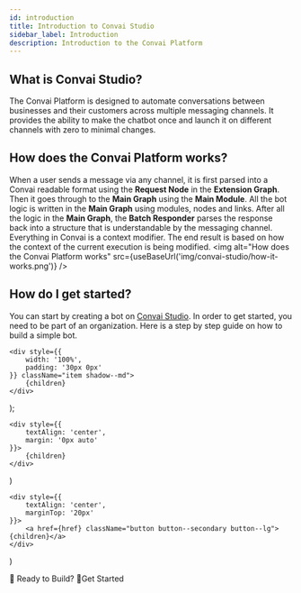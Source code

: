 ```yaml
---
id: introduction
title: Introduction to Convai Studio
sidebar_label: Introduction
description: Introduction to the Convai Platform
---
```



## What is Convai Studio?
The Convai Platform is designed to automate conversations between businesses and their customers across multiple messaging channels. It provides the ability to make the chatbot once and launch it on different channels with zero to minimal changes.

## How does the Convai Platform works?
When a user sends a message via any channel, it is first parsed into a Convai readable format using the **Request Node** in the **Extension Graph**. Then it goes through to the **Main Graph** using the **Main Module**. All the bot logic is written in the **Main Graph** using modules, nodes and links. After all the logic in the **Main Graph**, the **Batch Responder** parses the response back into a structure that is understandable by the messaging channel. Everything in Convai is a context modifier. The end result is based on how the context of the current execution is being modified.
<img alt="How does the Convai Platform works" src={useBaseUrl('img/convai-studio/how-it-works.png')} />

## How do I get started?
You can start by creating a bot on [Convai Studio](https://app.convai.studio). In order to get started, you need to be part of an organization. Here is a step by step guide on how to build a simple bot. 

    <div style={{
        width: '100%',
        padding: '30px 0px'
    }} className="item shadow--md">
        {children}
    </div>
);

    <div style={{
        textAlign: 'center',
        margin: '0px auto'
    }}>
        {children}
    </div>
)

    <div style={{
        textAlign: 'center',
        marginTop: '20px'
    }}>
        <a href={href} className="button button--secondary button--lg">{children}</a>
    </div>
)

<GetStarted><GetStartedChildren>🤙 Ready to Build? 🤙</GetStartedChildren><GetStartedChildrenButton href="/convai-studio/simple-bot/quick-start">Get Started</GetStartedChildrenButton></GetStarted>